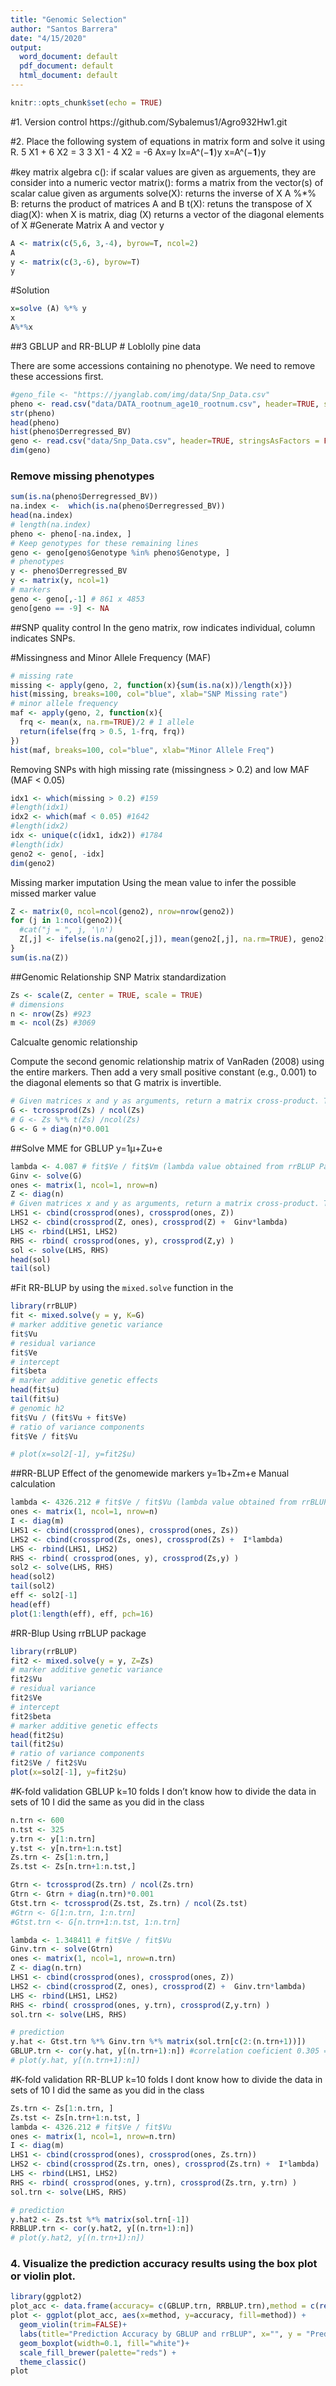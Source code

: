 ```yaml
---
title: "Genomic Selection"
author: "Santos Barrera"
date: "4/15/2020"
output:
  word_document: default
  pdf_document: default
  html_document: default
---
```


```r
knitr::opts_chunk$set(echo = TRUE)
```

#1.  Version control
https://github.com/Sybalemus1/Agro932Hw1.git

#2.	Place the following system of equations in matrix form and solve it using R.
5 X1 + 6 X2 = 3
3 X1 -  4 X2 = -6
Ax=y
Ix=A^(−𝟏)y
x=A^(−𝟏)y

#key matrix algebra
c(): if scalar values are given as arguements, they are consider into a numeric vector
matrix(): forms a matrix from the vector(s) of scalar calue given as arguments
solve(X): returns the inverse of X
A %*% B: returns the product of matrices A and B
t(X): retuns the transpose of X
diag(X): when X is matrix, diag (X) returns a vector of the diagonal elements of X
#Generate Matrix A and vector y

```r
A <- matrix(c(5,6, 3,-4), byrow=T, ncol=2)
A
y <- matrix(c(3,-6), byrow=T)
y
```
#Solution
```r
x=solve (A) %*% y
x
A%*%x
```
##3 GBLUP and RR-BLUP 
# Loblolly pine data

There are some accessions containing no phenotype. We need to remove these accessions first.
```r
#geno_file <- "https://jyanglab.com/img/data/Snp_Data.csv"
pheno <- read.csv("data/DATA_rootnum_age10_rootnum.csv", header=TRUE, stringsAsFactors = FALSE)
str(pheno)
head(pheno)
hist(pheno$Derregressed_BV)
geno <- read.csv("data/Snp_Data.csv", header=TRUE, stringsAsFactors = FALSE)
dim(geno)

```

### Remove missing phenotypes 
```r
sum(is.na(pheno$Derregressed_BV))
na.index <-  which(is.na(pheno$Derregressed_BV))
head(na.index)
# length(na.index)
pheno <- pheno[-na.index, ]
# Keep genotypes for these remaining lines
geno <- geno[geno$Genotype %in% pheno$Genotype, ]
# phenotypes 
y <- pheno$Derregressed_BV
y <- matrix(y, ncol=1)
# markers 
geno <- geno[,-1] # 861 x 4853
geno[geno == -9] <- NA
```


##SNP quality control
In the geno matrix, row indicates individual, column indicates SNPs.

#Missingness and Minor Allele Frequency (MAF)
```r
# missing rate
missing <- apply(geno, 2, function(x){sum(is.na(x))/length(x)})
hist(missing, breaks=100, col="blue", xlab="SNP Missing rate")
# minor allele frequency
maf <- apply(geno, 2, function(x){
  frq <- mean(x, na.rm=TRUE)/2 # 1 allele
  return(ifelse(frq > 0.5, 1-frq, frq))
})
hist(maf, breaks=100, col="blue", xlab="Minor Allele Freq")
```

Removing SNPs with high missing rate (missingness > 0.2) and low MAF (MAF < 0.05)

```r
idx1 <- which(missing > 0.2) #159
#length(idx1)
idx2 <- which(maf < 0.05) #1642
#length(idx2)
idx <- unique(c(idx1, idx2)) #1784
#length(idx)
geno2 <- geno[, -idx]
dim(geno2)

```

Missing marker imputation
Using the mean value to infer the possible missed marker value
```r
Z <- matrix(0, ncol=ncol(geno2), nrow=nrow(geno2))
for (j in 1:ncol(geno2)){
  #cat("j = ", j, '\n')
  Z[,j] <- ifelse(is.na(geno2[,j]), mean(geno2[,j], na.rm=TRUE), geno2[,j])
}
sum(is.na(Z))
```

##Genomic Relationship
SNP Matrix standardization
```r
Zs <- scale(Z, center = TRUE, scale = TRUE)
# dimensions 
n <- nrow(Zs) #923
m <- ncol(Zs) #3069
```

Calcualte genomic relationship

Compute the second genomic relationship matrix of VanRaden (2008) using the entire markers.
Then add a very small positive constant (e.g., 0.001) to the diagonal elements so that G matrix is invertible.
```r
# Given matrices x and y as arguments, return a matrix cross-product. This is formally equivalent to (but usually slightly faster than) the call t(x) %*% y (crossprod) or x %*% t(y) (tcrossprod).
G <- tcrossprod(Zs) / ncol(Zs)
# G <- Zs %*% t(Zs) /ncol(Zs)
G <- G + diag(n)*0.001
```

##Solve MME for GBLUP
y=1μ+Zu+e

```r
lambda <- 4.087 # fit$Ve / fit$Vm (lambda value obtained from rrBLUP Package)
Ginv <- solve(G)
ones <- matrix(1, ncol=1, nrow=n)
Z <- diag(n)
# Given matrices x and y as arguments, return a matrix cross-product. This is formally equivalent to (but usually slightly faster than) the call t(x) %*% y (crossprod) or x %*% t(y) (tcrossprod).
LHS1 <- cbind(crossprod(ones), crossprod(ones, Z))  
LHS2 <- cbind(crossprod(Z, ones), crossprod(Z) +  Ginv*lambda)
LHS <- rbind(LHS1, LHS2)
RHS <- rbind( crossprod(ones, y), crossprod(Z,y) )
sol <- solve(LHS, RHS)
head(sol)
tail(sol)
```
#Fit RR-BLUP by using the `mixed.solve` function in the
```r
library(rrBLUP)
fit <- mixed.solve(y = y, K=G)
# marker additive genetic variance
fit$Vu
# residual variance
fit$Ve
# intercept 
fit$beta
# marker additive genetic effects
head(fit$u)
tail(fit$u)
# genomic h2
fit$Vu / (fit$Vu + fit$Ve)
# ratio of variance components 
fit$Ve / fit$Vu

# plot(x=sol2[-1], y=fit2$u)
```

##RR-BLUP
Effect of the genomewide markers 
y=1b+Zm+e
Manual calculation
```r
lambda <- 4326.212 # fit$Ve / fit$Vu (lambda value obtained from rrBLUP Package)
ones <- matrix(1, ncol=1, nrow=n)
I <- diag(m)
LHS1 <- cbind(crossprod(ones), crossprod(ones, Zs)) 
LHS2 <- cbind(crossprod(Zs, ones), crossprod(Zs) +  I*lambda)
LHS <- rbind(LHS1, LHS2)
RHS <- rbind( crossprod(ones, y), crossprod(Zs,y) )
sol2 <- solve(LHS, RHS)
head(sol2)
tail(sol2)
eff <- sol2[-1]
head(eff)
plot(1:length(eff), eff, pch=16)
```

#RR-Blup Using rrBLUP package
```r
library(rrBLUP)
fit2 <- mixed.solve(y = y, Z=Zs)
# marker additive genetic variance
fit2$Vu
# residual variance
fit2$Ve
# intercept 
fit2$beta
# marker additive genetic effects
head(fit2$u)
tail(fit2$u)
# ratio of variance components 
fit2$Ve / fit2$Vu
plot(x=sol2[-1], y=fit2$u)
```




#K-fold validation
GBLUP
k=10 folds I don't know how to divide the data in sets of 10 I did the same as you did in the class
```r
n.trn <- 600
n.tst <- 325
y.trn <- y[1:n.trn]
y.tst <- y[n.trn+1:n.tst]
Zs.trn <- Zs[1:n.trn,]
Zs.tst <- Zs[n.trn+1:n.tst,]

Gtrn <- tcrossprod(Zs.trn) / ncol(Zs.trn)
Gtrn <- Gtrn + diag(n.trn)*0.001
Gtst.trn <- tcrossprod(Zs.tst, Zs.trn) / ncol(Zs.tst)
#Gtrn <- G[1:n.trn, 1:n.trn]
#Gtst.trn <- G[n.trn+1:n.tst, 1:n.trn]

lambda <- 1.348411 # fit$Ve / fit$Vu
Ginv.trn <- solve(Gtrn)
ones <- matrix(1, ncol=1, nrow=n.trn)
Z <- diag(n.trn)
LHS1 <- cbind(crossprod(ones), crossprod(ones, Z)) 
LHS2 <- cbind(crossprod(Z, ones), crossprod(Z) +  Ginv.trn*lambda)
LHS <- rbind(LHS1, LHS2)
RHS <- rbind( crossprod(ones, y.trn), crossprod(Z,y.trn) )
sol.trn <- solve(LHS, RHS)

# prediction
y.hat <- Gtst.trn %*% Ginv.trn %*% matrix(sol.trn[c(2:(n.trn+1))])
GBLUP.trn <- cor(y.hat, y[(n.trn+1):n]) #correlation coeficient 0.305 = 30% can be pedicted 
# plot(y.hat, y[(n.trn+1):n])
```

#K-fold validation
RR-BLUP
k=10 folds I dont know how to divide the data in sets of 10 I did the same as you did in the class
```r
Zs.trn <- Zs[1:n.trn, ]
Zs.tst <- Zs[n.trn+1:n.tst, ]
lambda <- 4326.212 # fit$Ve / fit$Vu
ones <- matrix(1, ncol=1, nrow=n.trn)
I <- diag(m)
LHS1 <- cbind(crossprod(ones), crossprod(ones, Zs.trn)) 
LHS2 <- cbind(crossprod(Zs.trn, ones), crossprod(Zs.trn) +  I*lambda)
LHS <- rbind(LHS1, LHS2)
RHS <- rbind( crossprod(ones, y.trn), crossprod(Zs.trn, y.trn) )
sol.trn <- solve(LHS, RHS)

# prediction
y.hat2 <- Zs.tst %*% matrix(sol.trn[-1])
RRBLUP.trn <- cor(y.hat2, y[(n.trn+1):n])
# plot(y.hat2, y[(n.trn+1):n])
```


### 4. Visualize the prediction accuracy results using the box plot or violin plot.

```r
library(ggplot2)
plot_acc <- data.frame(accuracy= c(GBLUP.trn, RRBLUP.trn),method = c(rep("GBLUP", 10), rep("rrBLUP", 10))  )
plot <- ggplot(plot_acc, aes(x=method, y=accuracy, fill=method)) + 
  geom_violin(trim=FALSE)+
  labs(title="Prediction Accuracy by GBLUP and rrBLUP", x="", y = "Prediction Accuracy")+
  geom_boxplot(width=0.1, fill="white")+
  scale_fill_brewer(palette="reds") + 
  theme_classic()
plot
```